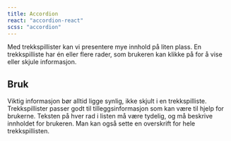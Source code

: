 ```yaml
---
title: Accordion
react: "accordion-react"
scss: "accordion"
---
```


<Meta title="Accordion" />

<Ingress>
    Med trekkspillister kan vi presentere mye innhold på liten plass. En trekkspilliste har én eller flere rader, som
    brukeren kan klikke på for å vise eller skjule informasjon.
</Ingress>

<Preview>
  <Story name="Eksempel fra dokumentasjonen">
    <Example />
  </Story>
</Preview>

## Bruk

Viktig informasjon bør alltid ligge synlig, ikke skjult i en trekkspilliste. Trekkspillister passer godt til tilleggsinformasjon som kan være til hjelp for brukerne. Teksten på hver rad i listen må være tydelig, og må beskrive innholdet for brukeren. Man kan også sette en overskrift for hele trekkspillisten.
